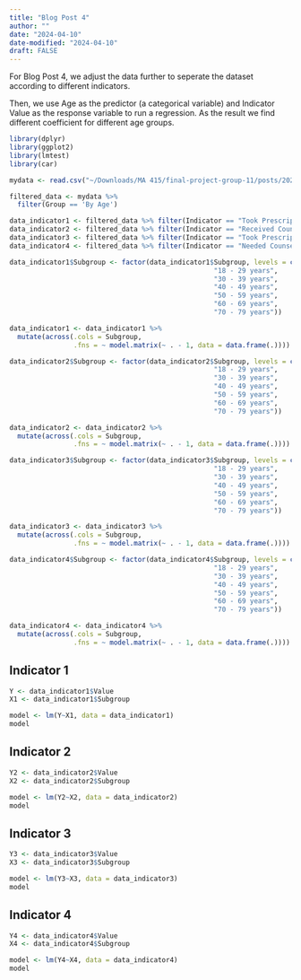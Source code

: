 ```yaml
---
title: "Blog Post 4"
author: ""
date: "2024-04-10"
date-modified: "2024-04-10"
draft: FALSE
---
```


For Blog Post 4, we adjust the data further to seperate the dataset according to different indicators.


Then, we use Age as the predictor (a categorical variable) and Indicator Value as the response variable to run a regression. As the result we find different coefficient for different age groups.


```r
library(dplyr)
library(ggplot2)
library(lmtest)
library(car)

mydata <- read.csv("~/Downloads/MA 415/final-project-group-11/posts/2024-04-10-blog-post-4/Mental_Health_Care_in_the_Last_4_Weeks_.csv")

filtered_data <- mydata %>% 
  filter(Group == 'By Age')

data_indicator1 <- filtered_data %>% filter(Indicator == "Took Prescription Medication for Mental Health, Last 4 Weeks")
data_indicator2 <- filtered_data %>% filter(Indicator == "Received Counseling or Therapy, Last 4 Weeks")
data_indicator3 <- filtered_data %>% filter(Indicator == "Took Prescription Medication for Mental Health And/Or Received Counseling or Therapy, Last 4 Weeks")
data_indicator4 <- filtered_data %>% filter(Indicator == "Needed Counseling or Therapy But Did Not Get It, Last 4 Weeks")

```

```r
data_indicator1$Subgroup <- factor(data_indicator1$Subgroup, levels = c("80 years and above", 
                                                   "18 - 29 years", 
                                                   "30 - 39 years", 
                                                   "40 - 49 years", 
                                                   "50 - 59 years", 
                                                   "60 - 69 years", 
                                                   "70 - 79 years"))

data_indicator1 <- data_indicator1 %>%
  mutate(across(.cols = Subgroup, 
                .fns = ~ model.matrix(~ . - 1, data = data.frame(.))))

data_indicator2$Subgroup <- factor(data_indicator2$Subgroup, levels = c("80 years and above", 
                                                   "18 - 29 years", 
                                                   "30 - 39 years", 
                                                   "40 - 49 years", 
                                                   "50 - 59 years", 
                                                   "60 - 69 years", 
                                                   "70 - 79 years"))

data_indicator2 <- data_indicator2 %>%
  mutate(across(.cols = Subgroup, 
                .fns = ~ model.matrix(~ . - 1, data = data.frame(.))))

data_indicator3$Subgroup <- factor(data_indicator3$Subgroup, levels = c("80 years and above", 
                                                   "18 - 29 years", 
                                                   "30 - 39 years", 
                                                   "40 - 49 years", 
                                                   "50 - 59 years", 
                                                   "60 - 69 years", 
                                                   "70 - 79 years"))

data_indicator3 <- data_indicator3 %>%
  mutate(across(.cols = Subgroup, 
                .fns = ~ model.matrix(~ . - 1, data = data.frame(.))))

data_indicator4$Subgroup <- factor(data_indicator4$Subgroup, levels = c("80 years and above", 
                                                   "18 - 29 years", 
                                                   "30 - 39 years", 
                                                   "40 - 49 years", 
                                                   "50 - 59 years", 
                                                   "60 - 69 years", 
                                                   "70 - 79 years"))

data_indicator4 <- data_indicator4 %>%
  mutate(across(.cols = Subgroup, 
                .fns = ~ model.matrix(~ . - 1, data = data.frame(.))))

```

## Indicator 1

```r
Y <- data_indicator1$Value
X1 <- data_indicator1$Subgroup

model <- lm(Y~X1, data = data_indicator1)
model
```

## Indicator 2

```r
Y2 <- data_indicator2$Value
X2 <- data_indicator2$Subgroup

model <- lm(Y2~X2, data = data_indicator2)
model
```

## Indicator 3

```r
Y3 <- data_indicator3$Value
X3 <- data_indicator3$Subgroup

model <- lm(Y3~X3, data = data_indicator3)
model
```

## Indicator 4

```r
Y4 <- data_indicator4$Value
X4 <- data_indicator4$Subgroup

model <- lm(Y4~X4, data = data_indicator4)
model
```


